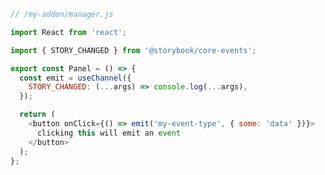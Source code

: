 ```js
// /my-addon/manager.js

import React from 'react';

import { STORY_CHANGED } from '@storybook/core-events';

export const Panel = () => {
  const emit = useChannel({
    STORY_CHANGED: (...args) => console.log(...args),
  });

  return (
    <button onClick={() => emit('my-event-type', { some: 'data' })}>
      clicking this will emit an event
    </button>
  );
};
```